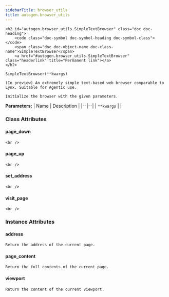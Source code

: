 ```yaml
---
sidebarTitle: browser_utils
title: autogen.browser_utils
---
```


    <h2 id="autogen.browser_utils.SimpleTextBrowser" class="doc doc-heading">
        <code class="doc-symbol doc-symbol-heading doc-symbol-class"></code>
        <span class="doc doc-object-name doc-class-name">SimpleTextBrowser</span>
        <a href="#autogen.browser_utils.SimpleTextBrowser" class="headerlink" title="Permanent link"></a>
    </h2>

```python
SimpleTextBrowser(**kwargs)
```

    (In preview) An extremely simple text-based web browser comparable to Lynx. Suitable for Agentic use.
    
    Initialize the browser with the given parameters.

<b>Parameters:</b>
| Name | Description |
|--|--|
| `**kwargs` |  |

### Class Attributes

<code class="doc-symbol doc-symbol-heading doc-symbol-attribute"></code>
#### page_down
<a href="#autogen.browser_utils.SimpleTextBrowser.page_down" class="headerlink" title="Permanent link"></a>

    <br />

<code class="doc-symbol doc-symbol-heading doc-symbol-attribute"></code>
#### page_up
<a href="#autogen.browser_utils.SimpleTextBrowser.page_up" class="headerlink" title="Permanent link"></a>

    <br />

<code class="doc-symbol doc-symbol-heading doc-symbol-attribute"></code>
#### set_address
<a href="#autogen.browser_utils.SimpleTextBrowser.set_address" class="headerlink" title="Permanent link"></a>

    <br />

<code class="doc-symbol doc-symbol-heading doc-symbol-attribute"></code>
#### visit_page
<a href="#autogen.browser_utils.SimpleTextBrowser.visit_page" class="headerlink" title="Permanent link"></a>

    <br />

### Instance Attributes

<code class="doc-symbol doc-symbol-heading doc-symbol-attribute"></code>
#### address
<a href="#autogen.browser_utils.SimpleTextBrowser.address" class="headerlink" title="Permanent link"></a>

    Return the address of the current page.

<code class="doc-symbol doc-symbol-heading doc-symbol-attribute"></code>
#### page_content
<a href="#autogen.browser_utils.SimpleTextBrowser.page_content" class="headerlink" title="Permanent link"></a>

    Return the full contents of the current page.

<code class="doc-symbol doc-symbol-heading doc-symbol-attribute"></code>
#### viewport
<a href="#autogen.browser_utils.SimpleTextBrowser.viewport" class="headerlink" title="Permanent link"></a>

    Return the content of the current viewport.